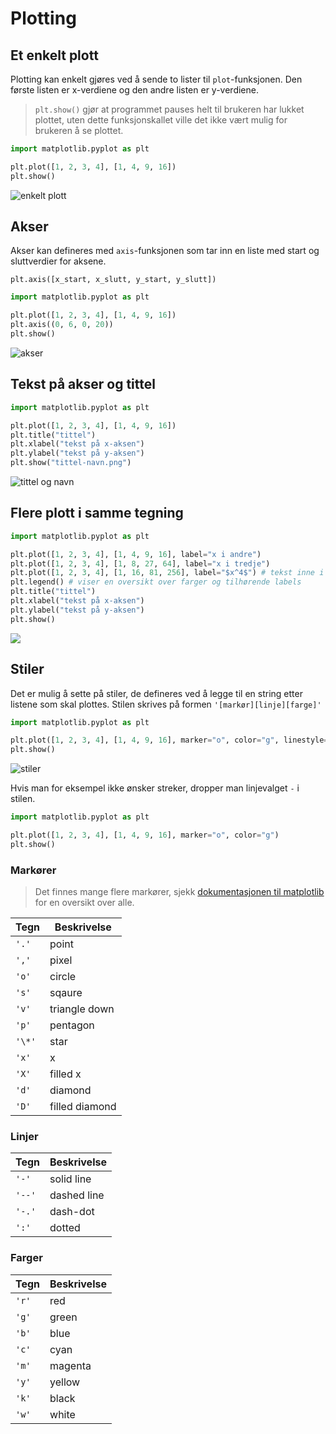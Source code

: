 # Plotting

## Et enkelt plott

Plotting kan enkelt gjøres ved å sende to lister til `plot`-funksjonen.
Den første listen er x-verdiene og den andre listen er y-verdiene.

> `plt.show()` gjør at programmet pauses helt til brukeren har lukket plottet, uten dette funksjonskallet ville det ikke vært mulig for brukeren å se plottet.

```python
import matplotlib.pyplot as plt

plt.plot([1, 2, 3, 4], [1, 4, 9, 16])
plt.show()
```

![enkelt plott](./bilder/plotting/enkelt-plott.png)

## Akser

Akser kan defineres med `axis`-funksjonen som tar inn en liste med start og sluttverdier for aksene.

`plt.axis([x_start, x_slutt, y_start, y_slutt])`

```python
import matplotlib.pyplot as plt

plt.plot([1, 2, 3, 4], [1, 4, 9, 16])
plt.axis((0, 6, 0, 20))
plt.show()
```

![akser](./bilder/plotting/akser.png)

## Tekst på akser og tittel

```python
import matplotlib.pyplot as plt

plt.plot([1, 2, 3, 4], [1, 4, 9, 16])
plt.title("tittel")
plt.xlabel("tekst på x-aksen")
plt.ylabel("tekst på y-aksen")
plt.show("tittel-navn.png")
```

![tittel og navn](./bilder/plotting/tittel-navn.png)

## Flere plott i samme tegning

```python
import matplotlib.pyplot as plt

plt.plot([1, 2, 3, 4], [1, 4, 9, 16], label="x i andre")
plt.plot([1, 2, 3, 4], [1, 8, 27, 64], label="x i tredje")
plt.plot([1, 2, 3, 4], [1, 16, 81, 256], label="$x^4$") # tekst inne i dollartegn tolkes som matte
plt.legend() # viser en oversikt over farger og tilhørende labels
plt.title("tittel")
plt.xlabel("tekst på x-aksen")
plt.ylabel("tekst på y-aksen")
plt.show()
```

![](./bilder/plotting/flere-plott.png)

## Stiler

Det er mulig å sette på stiler, de defineres ved å legge til en string etter listene som skal plottes.
Stilen skrives på formen `'[markør][linje][farge]'`

```python
import matplotlib.pyplot as plt

plt.plot([1, 2, 3, 4], [1, 4, 9, 16], marker="o", color="g", linestyle="-")
plt.show()
```

![stiler](./bilder/plotting/stiler-o-g.png)

Hvis man for eksempel ikke ønsker streker, dropper man linjevalget `-` i stilen.

```python
import matplotlib.pyplot as plt

plt.plot([1, 2, 3, 4], [1, 4, 9, 16], marker="o", color="g")
plt.show()
```

### Markører

> Det finnes mange flere markører, sjekk [dokumentasjonen til matplotlib](https://matplotlib.org/stable/api/_as_gen/matplotlib.pyplot.plot.html#examples-using-matplotlib-pyplot-plot) for en oversikt over alle.

| Tegn   | Beskrivelse    |
| ------ | -------------- |
| `'.'`  | point          |
| `','`  | pixel          |
| `'o'`  | circle         |
| `'s'`  | sqaure         |
| `'v'`  | triangle down  |
| `'p'`  | pentagon       |
| `'\*'` | star           |
| `'x'`  | x              |
| `'X'`  | filled x       |
| `'d'`  | diamond        |
| `'D'`  | filled diamond |

### Linjer

| Tegn   | Beskrivelse |
| ------ | ----------- |
| `'-'`  | solid line  |
| `'--'` | dashed line |
| `'-.'` | dash-dot    |
| `':'`  | dotted      |

### Farger

| Tegn  | Beskrivelse |
| ----- | ----------- |
| `'r'` | red         |
| `'g'` | green       |
| `'b'` | blue        |
| `'c'` | cyan        |
| `'m'` | magenta     |
| `'y'` | yellow      |
| `'k'` | black       |
| `'w'` | white       |

